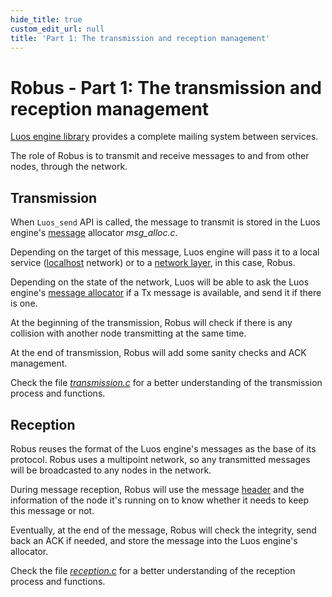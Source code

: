 ```yaml
---
hide_title: true
custom_edit_url: null
title: 'Part 1: The transmission and reception management'
---
```


# Robus - Part 1: The transmission and reception management

[Luos engine library](https://github.com/Luos-io/luos_engine) provides a complete mailing system between services.

The role of Robus is to transmit and receive messages to and from other nodes, through the network.

## Transmission

When `Luos_send` API is called, the message to transmit is stored in the Luos engine's [message](/docs/next/luos-technology/messages) allocator *msg_alloc.c*.

Depending on the target of this message, Luos engine will pass it to a local service ([localhost](http://localhost) network) or to a [network layer](/docs/next/luos-technology/node/luos-hal), in this case, Robus.

Depending on the state of the network, Luos will be able to ask the Luos engine's [message allocator](https://github.com/Luos-io/luos_engine/blob/main/network/robus/src/msg_alloc.c) if a Tx message is available, and send it if there is one.

At the beginning of the transmission, Robus will check if there is any collision with another node transmitting at the same time.

At the end of transmission, Robus will add some sanity checks and ACK management.

Check the file [*transmission.c*](https://github.com/Luos-io/luos_engine/blob/main/network/robus/src/transmission.c) for a better understanding of the transmission process and functions.

## Reception

Robus reuses the format of the Luos engine's messages as the base of its protocol. Robus uses a multipoint network, so any transmitted messages will be broadcasted to any nodes in the network.

During message reception, Robus will use the message [header](/docs/next/luos-technology/messages#header) and the information of the node it's running on to know whether it needs to keep this message or not.

Eventually, at the end of the message, Robus will check the integrity, send back an ACK if needed, and store the message into the Luos engine's allocator.

Check the file [*reception.c*](https://github.com/Luos-io/luos_engine/blob/main/network/robus/src/reception.c) for a better understanding of the reception process and functions.
